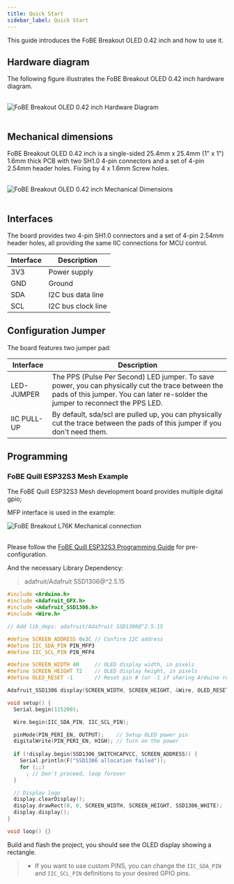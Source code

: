 ```yaml
---
title: Quick Start
sidebar_label: Quick Start
---
```


This guide introduces the FoBE Breakout OLED 0.42 inch and how to use it.

## Hardware diagram

The following figure illustrates the FoBE Breakout OLED 0.42 inch hardware diagram.

<br/>
<div style={{ textAlign: 'center' }}>
  <img src="/img/products/f2203-r1a.digram.png" alt="FoBE Breakout OLED 0.42 inch Hardware Diagram" style={{ width: '80%', height: 'auto' }} />
</div>
<br/>

## Mechanical dimensions

FoBE Breakout OLED 0.42 inch is a single-sided 25.4mm x 25.4mm (1" x 1") 1.6mm thick PCB with two SH1.0 4-pin connectors and a set of 4-pin 2.54mm header holes. Fixing by 4 x 1.6mm Screw holes.

<br/>
<div style={{ textAlign: 'center' }}>
  <img src="/img/products/f2203-r1a.dimensions.png" alt="FoBE Breakout OLED 0.42 inch Mechanical Dimensions" style={{ width: '80%', height: 'auto' }} />
</div>
<br/>

## Interfaces

The board provides two 4-pin SH1.0 connectors and a set of 4-pin 2.54mm header holes, all providing the same IIC connections for MCU control.

  |Interface                           |Description |
  |-------------------------------|---------|
  |3V3 |Power supply       |
  |GND  |Ground       |
  |SDA |I2C bus data line       |
  |SCL |I2C bus clock line       |

## Configuration Jumper

The board features two jumper pad:

|Interface                           |Description |
|-------------------------------|---------|
|LED-JUMPER |The PPS (Pulse Per Second) LED jumper. To save power, you can physically cut the trace between the pads of this jumper. You can later re-solder the jumper to reconnect the PPS LED. |
|IIC PULL-UP |By default, sda/scl are pulled up, you can physically cut the trace between the pads of this jumper if you don't need them.|

## Programming

### FoBE Quill ESP32S3 Mesh Example
The FoBE Quill ESP32S3 Mesh development board provides multiple digital gpio; 

MFP interface is used in the example:
<br/>
<div style={{ textAlign: 'center' }}>
  <img src="/img/products/f2203-r1a.connection.png" alt="FoBE Breakout L76K Mechanical connection" style={{ width: '80%', height: 'auto' }} />
</div>
<br/>

Please follow the [FoBE Quill ESP32S3 Programming Guide](/product/f1102/programming) for pre-configuration.

And the necessary Library Dependency:
> adafruit/Adafruit SSD1306@^2.5.15

```C++
#include <Arduino.h>
#include <Adafruit_GFX.h>
#include <Adafruit_SSD1306.h>
#include <Wire.h>

// Add lib_deps: adafruit/Adafruit SSD1306@^2.5.15

#define SCREEN_ADDRESS 0x3C // Confirm I2C address
#define IIC_SDA_PIN PIN_MFP3
#define IIC_SCL_PIN PIN_MFP4

#define SCREEN_WIDTH 40     // OLED display width, in pixels
#define SCREEN_HEIGHT 72    // OLED display height, in pixels
#define OLED_RESET -1       // Reset pin # (or -1 if sharing Arduino reset pin)

Adafruit_SSD1306 display(SCREEN_WIDTH, SCREEN_HEIGHT, &Wire, OLED_RESET);

void setup() {
  Serial.begin(115200);

  Wire.begin(IIC_SDA_PIN, IIC_SCL_PIN);

  pinMode(PIN_PERI_EN, OUTPUT);    // Setup OLED power pin
  digitalWrite(PIN_PERI_EN, HIGH); // Turn on the power
  
  if (!display.begin(SSD1306_SWITCHCAPVCC, SCREEN_ADDRESS)) {
    Serial.println(F("SSD1306 allocation failed"));
    for (;;)
      ; // Don't proceed, loop forever
  }

  // Display logo
  display.clearDisplay();
  display.drawRect(0, 0, SCREEN_WIDTH, SCREEN_HEIGHT, SSD1306_WHITE);
  display.display();
}

void loop() {}
```

Build and flash the project, you should see the OLED display showing a rectangle.

> - If you want to use custom PINS, you can change the `IIC_SDA_PIN` and `IIC_SCL_PIN` definitions to your desired GPIO pins.